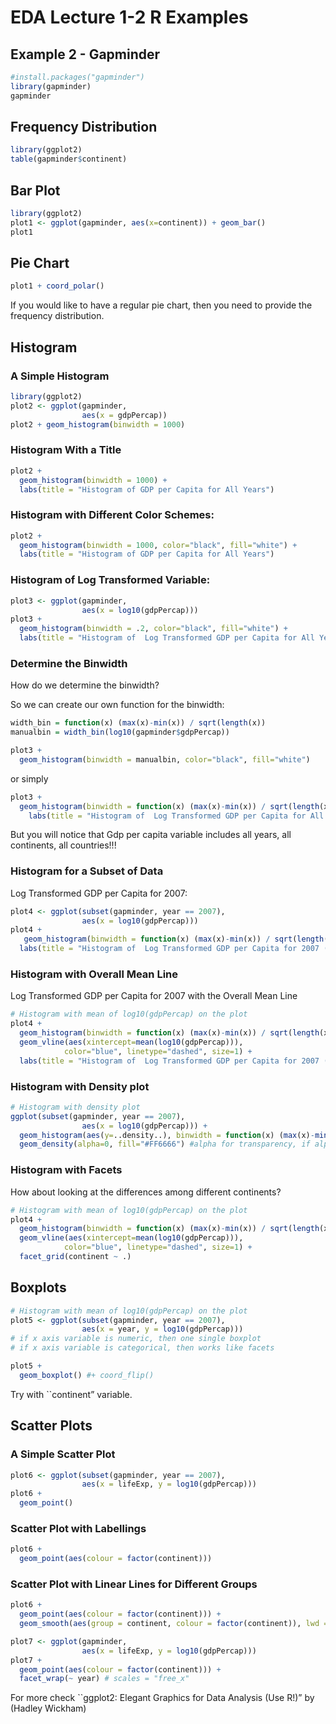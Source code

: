 # EDA Lecture 1-2 R Examples

## Example 2 - Gapminder

```{r}
#install.packages("gapminder")
library(gapminder)
gapminder
```

\pagebreak

## Frequency Distribution
```{r}
library(ggplot2)
table(gapminder$continent)
```


## Bar Plot

```{r}
library(ggplot2)
plot1 <- ggplot(gapminder, aes(x=continent)) + geom_bar()
plot1
```

## Pie Chart

```{r}
plot1 + coord_polar()
```

If you would like to have a regular pie chart, then you need to provide the frequency distribution.

## Histogram
### A Simple Histogram

```{r}
library(ggplot2)
plot2 <- ggplot(gapminder,
                aes(x = gdpPercap))
plot2 + geom_histogram(binwidth = 1000)
```

\pagebreak

### Histogram With a Title

```{r}
plot2 + 
  geom_histogram(binwidth = 1000) +
  labs(title = "Histogram of GDP per Capita for All Years")
```


\pagebreak

### Histogram with Different Color Schemes:

```{r}
plot2 + 
  geom_histogram(binwidth = 1000, color="black", fill="white") +
  labs(title = "Histogram of GDP per Capita for All Years")
```



\pagebreak

### Histogram of Log Transformed Variable:

```{r}
plot3 <- ggplot(gapminder,
                aes(x = log10(gdpPercap)))
plot3 + 
  geom_histogram(binwidth = .2, color="black", fill="white") +
  labs(title = "Histogram of  Log Transformed GDP per Capita for All Years")
```

### Determine the Binwidth

How do we determine the binwidth?
\begin{itemize}
\item Sturges' rule uses class intervals of length \\
$L = \frac{x_{max}-x_{min}}{1+1.44*ln(n)}$ \\
\item Genstat rule uses uses class intervals of length: \\
$L = \frac{x_{max}-x_{min}}{\sqrt{n}}$ \\
\item or a general rule
\end{itemize}

So we can create our own function for the binwidth:

```{r}
width_bin = function(x) (max(x)-min(x)) / sqrt(length(x))
manualbin = width_bin(log10(gapminder$gdpPercap))
```

\pagebreak
```{r}
plot3 + 
  geom_histogram(binwidth = manualbin, color="black", fill="white") 
```

\pagebreak

or simply

```{r}
plot3 + 
  geom_histogram(binwidth = function(x) (max(x)-min(x)) / sqrt(length(x)), color="black", fill="white") +
    labs(title = "Histogram of  Log Transformed GDP per Capita for All Years (Genstat Binwidth)")

```

But you will notice that Gdp per capita variable includes all years, all continents, all countries!!!

\pagebreak

### Histogram for a Subset of Data

Log Transformed GDP per Capita for 2007:

```{r}
plot4 <- ggplot(subset(gapminder, year == 2007),
                aes(x = log10(gdpPercap)))
plot4 + 
   geom_histogram(binwidth = function(x) (max(x)-min(x)) / sqrt(length(x)), color="black", fill="white") +
  labs(title = "Histogram of  Log Transformed GDP per Capita for 2007 (Genstat Binwidth)")
```


\pagebreak

### Histogram with Overall Mean Line 

Log Transformed GDP per Capita for 2007 with the Overall Mean Line
 
```{r}
# Histogram with mean of log10(gdpPercap) on the plot
plot4 + 
  geom_histogram(binwidth = function(x) (max(x)-min(x)) / sqrt(length(x)), color="black", fill="white") +
  geom_vline(aes(xintercept=mean(log10(gdpPercap))),
            color="blue", linetype="dashed", size=1) +
  labs(title = "Histogram of  Log Transformed GDP per Capita for 2007 (Genstat Binwidth)")

```

\pagebreak

### Histogram with Density plot

```{r}
# Histogram with density plot
ggplot(subset(gapminder, year == 2007),
                aes(x = log10(gdpPercap))) +  
  geom_histogram(aes(y=..density..), binwidth = function(x) (max(x)-min(x)) / sqrt(length(x)),colour="black", fill="white")+
  geom_density(alpha=0, fill="#FF6666") #alpha for transparency, if alpha = 0, no fill
```

\pagebreak

### Histogram with Facets

How about looking at the differences among different continents?

```{r}
# Histogram with mean of log10(gdpPercap) on the plot
plot4 + 
  geom_histogram(binwidth = function(x) (max(x)-min(x)) / sqrt(length(x)), color="black", fill="white") +
  geom_vline(aes(xintercept=mean(log10(gdpPercap))),
            color="blue", linetype="dashed", size=1) +
  facet_grid(continent ~ .)
```

\pagebreak

## Boxplots

```{r}
# Histogram with mean of log10(gdpPercap) on the plot
plot5 <- ggplot(subset(gapminder, year == 2007),
                aes(x = year, y = log10(gdpPercap))) 
# if x axis variable is numeric, then one single boxplot
# if x axis variable is categorical, then works like facets

plot5 + 
  geom_boxplot() #+ coord_flip()
```

Try with ``continent" variable.

## Scatter Plots

### A Simple Scatter Plot

```{r}
plot6 <- ggplot(subset(gapminder, year == 2007),
                aes(x = lifeExp, y = log10(gdpPercap)))
plot6 +
  geom_point()
```

### Scatter Plot with Labellings

```{r}
plot6 +
  geom_point(aes(colour = factor(continent)))
```

### Scatter Plot with Linear Lines for Different Groups

```{r}
plot6 +
  geom_point(aes(colour = factor(continent))) +
  geom_smooth(aes(group = continent, colour = factor(continent)), lwd = 1, se = FALSE, method = "lm")
```

```{r}
plot7 <- ggplot(gapminder,
                aes(x = lifeExp, y = log10(gdpPercap)))
plot7 +
  geom_point(aes(colour = factor(continent))) +
  facet_wrap(~ year) # scales = "free_x"
```




For more check ``ggplot2: Elegant Graphics for Data Analysis (Use R!)" by (Hadley Wickham)

